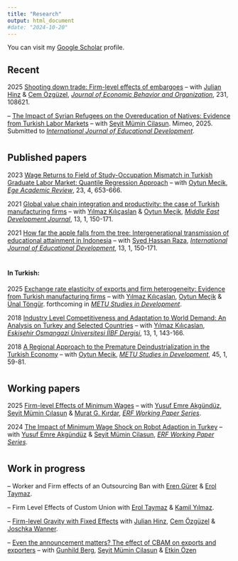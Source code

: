 ```yaml
---
title: "Research"
output: html_document
#date: "2024-10-20"
---
```


You can visit my [Google Scholar](https://scholar.google.com/citations?user=9pQjY1IAAAAJ&hl=en) profile.

## Recent
2025  [Shooting down trade: Firm-level effects of embargoes](sdown.html) -- with [Julian Hinz](https://julianhinz.com/) & [Cem Özgüzel](https://sites.google.com/view/cemozguzel/home), [*Journal of Economic Behavior and Organization*](https://www.sciencedirect.com/journal/journal-of-economic-behavior-and-organization), 231, 108621.



--  [The Impact of Syrian Refugees on the Overeducation of Natives: Evidence from Turkish Labor Markets](overeducation.html) -- with [Seyit Mümin Cilasun](https://avesis.tedu.edu.tr/seyit.cilasun). Mimeo, 2025. Submitted to [*International Journal of Educational Development*](https://www.sciencedirect.com/journal/international-journal-of-educational-development).

#
#
#


## Published papers

2023  [Wage Returns to Field of Study-Occupation Mismatch in Turkish Graduate Labor Market: Quantile Regression Approach](hmismatch.html) -- with [Oytun Mecik](https://iibf.ogu.edu.tr/Personel/Detay/14/doc-dr-oytun-mecik), [*Ege Academic Review*](https://dergipark.org.tr/en/pub/eab), 23, 4, 653-666.


2021  [Global value chain integration and productivity: the case of Turkish manufacturing firms](gvc.html) -- with [Yılmaz Kılıçaslan](https://avesis.anadolu.edu.tr/ykilicaslan)  & [Oytun Meçik](https://iibf.ogu.edu.tr/Personel/Detay/14/doc-dr-oytun-mecik), [*Middle East Development Journal*](https://www.tandfonline.com/journals/rmdj20), 13, 1, 150-171.


2021  [How far the apple falls from the tree: Intergenerational transmission of educational attainment in Indonesia](howfar.html) -- with [Syed Hassan Raza](http://www.qau.edu.pk/profile.php?id=809037), [*International Journal of Educational Development*](https://www.sciencedirect.com/journal/international-journal-of-educational-development), 13, 1, 150-171.


#
#

#### In Turkish:
2025  [Exchange rate elasticity of exports and firm heterogeneity: Evidence from Turkish manufacturing firms](122R003.html) -- with [Yılmaz Kılıçaslan](https://avesis.anadolu.edu.tr/ykilicaslan), [Oytun Meçik](https://iibf.ogu.edu.tr/Personel/Detay/14/doc-dr-oytun-mecik) & [Ünal Töngür](https://avesis.akdeniz.edu.tr/unaltongur/).
forthcoming in [*METU Studies in Development*](http://www2.feas.metu.edu.tr/metusd/ojs/index.php/metusd/index).

2018  [Industry Level Competitiveness and Adaptation to World Demand: An Analysis on Turkey and Selected Countries](esogu_demand.html) -- with [Yılmaz Kılıçaslan](https://avesis.anadolu.edu.tr/ykilicaslan), [*Eskişehir Osmangazi Üniversitesi İİBF Dergisi*](https://dergipark.org.tr/tr/pub/oguiibf), 13, 1, 143-166.

2018  [A Regional Approach to the Premature Deindustrialization in the Turkish
Economy](metu_denind.html) -- with [Oytun Mecik](https://iibf.ogu.edu.tr/Personel/Detay/14/doc-dr-oytun-mecik), [*METU Studies in Development*](http://www2.feas.metu.edu.tr/metusd/ojs/index.php/metusd/index), 45, 1, 59-81.

#
#
#

## Working papers
2025 [Firm-level Effects of Minimum Wages](minwage_prices.html) -- with [Yusuf Emre Akgündüz](http://myweb.sabanciuniv.edu/emreakgunduz/), [Seyit Mümin Cılasun](https://avesis.tedu.edu.tr/seyit.cilasun) & [Murat G. Kırdar](https://muratguraykirdar.weebly.com/), [*ERF Working Paper Series*](https://erf.org.eg/publication_cat/working-paper-series/).


2024  [The Impact of Minimum Wage Shock on Robot Adaption in Turkey](minwage_robot.html) -- with [Yusuf Emre Akgündüz](http://myweb.sabanciuniv.edu/emreakgunduz/) & [Seyit Mümin Cilasun](https://avesis.tedu.edu.tr/seyit.cilasun), [*ERF Working Paper Series*](https://erf.org.eg/publication_cat/working-paper-series/).




#
#
#

## Work in progress

-- Worker and Firm effects of an Outsourcing Ban with [Eren Gürer](https://sites.google.com/view/erengurer) & [Erol Taymaz](https://users.metu.edu.tr/etaymaz/).


-- Firm Level Effects of Custom Union with [Erol Taymaz](https://users.metu.edu.tr/etaymaz/) & [Kamil Yılmaz](https://sites.google.com/view/kamilyilmaz/).


-- [Firm-level Gravity with Fixed Effects](fes_firm.html) with [Julian Hinz](https://julianhinz.com/), [Cem Özgüzel](https://sites.google.com/view/cemozguzel/home) & [Joschka Wanner](https://www.ifw-kiel.de/experts/joschka-wanner/).



-- [Even the announcement matters? The effect of CBAM on exports and exporters](cbam.html) -- with [Gunhild Berg](https://blogs.worldbank.org/en/team/g/gunhild-berg),  [Seyit Mümin Cilasun](https://avesis.tedu.edu.tr/seyit.cilasun) & [Etkin Özen](https://blogs.worldbank.org/en/team/e/etkin-ozen)





